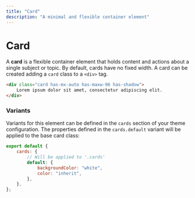```yaml
---
title: "Card"
description: "A minimal and flexible container element"
--- 
```


# Card

A **card** is a flexible container element that holds content and actions about a single subject or topic. By default, cards have no fixed width. A card can be created adding a `card` class to a `<div>` tag.


```html live=true
<div class="card has-mx-auto has-maxw-96 has-shadow">
    Lorem ipsum dolor sit amet, consectetur adipiscing elit. 
</div>
```

### Variants

Variants for this element can be defined in the `cards` section of your theme configuration. The properties defined in the `cards.default` variant will be applied to the base card class:

```js
export default {
    cards: {
        // Will be applied to '.cards'
        default: {
            backgroundColor: "white",
            color: "inherit",
        },
    },
};
```
